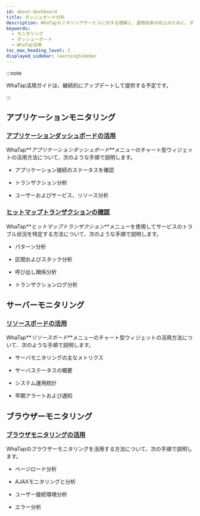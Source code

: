 ```yaml
---
id: about-dashboard
title: ダッシュボード分析
description: WhaTapモニタリングサービスに対する理解と、運用効率の向上のために、ダッシュボード分析についてのWhaTap活用ガイドを提示します。
keywords:
  - モニタリング
  - ダッシューボード
  - WhaTap活用
toc_max_heading_level: 2
displayed_sidebar: learningSidebar
---
```



:::note

WhaTap活用ガイドは、継続的にアップデートして提供する予定です。

:::

## アプリケーションモニタリング

### [アプリケーションダッシュボードの活用](about-apm-dashboard)

WhaTap**_アプリケーションダッシュボード_**メニューのチャート型ウィジェットの活用方法について、次のような手順で説明します。

- アプリケーション接続のステータスを確認

- トランザクション分析

- ユーザーおよびサービス、リソース分析

### [ヒットマップトランザクションの確認](about-apm-hitmap-class)

WhaTap**_ヒットマップトランザクション_**メニューを使用してサービスのトラブル状況を特定する方法について、次のような手順で説明します。

- パターン分析

- 区間およびスタック分析

- 呼び出し関係分析

- トランザクションログ分析

## サーバーモニタリング

### [リソースボードの活用](about-server-dashboard)

WhaTap**_リソースボード_**メニューのチャート型ウィジェットの活用方法について、次のような手順で説明します。

- サーバモニタリングの主なメトリクス

- サーバステータスの概要

- システム運用統計

- 早期アラートおよび通知

## ブラウザーモニタリング

### [ブラウザモニタリングの活用](using-browser-monitoring)

WhaTapのブラウザーモニタリングを活用する方法について、次の手順で説明します。

- ページロード分析

- AJAXモニタリングと分析

- ユーザー接続環境分析

- エラー分析

<DocCardList/>
